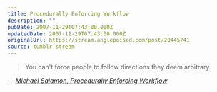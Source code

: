```yaml
---
title: Procedurally Enforcing Workflow
description: ""
pubDate: 2007-11-29T07:43:00.000Z
updatedDate: 2007-11-29T07:43:00.000Z
originalUrl: https://stream.anglepoised.com/post/20445741
source: tumblr stream
---
```


> You can't force people to follow directions they deem arbitrary.

— <cite>[Michael Salamon, _Procedurally Enforcing Workflow_](http://www.michaelsalamon.com/?p=20)</cite>
